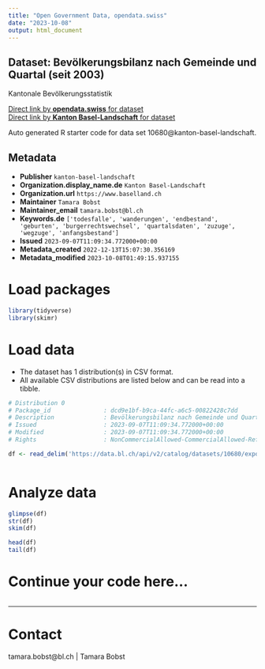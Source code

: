 ```yaml
---
title: "Open Government Data, opendata.swiss"
date: "2023-10-08"
output: html_document
---
```


## Dataset: Bevölkerungsbilanz nach Gemeinde und Quartal (seit 2003)

Kantonale Bevölkerungsstatistik

[Direct link by **opendata.swiss** for dataset](https://opendata.swiss/de/dataset/bevolkerungsbilanz-nach-gemeinde-und-quartal-ab-2003)<br>
[Direct link by **Kanton Basel-Landschaft** for dataset](https://data.bl.ch/explore/dataset/10680/)

Auto generated R starter code for data set 10680@kanton-basel-landschaft.

## Metadata

- **Publisher** `kanton-basel-landschaft`
- **Organization.display_name.de** `Kanton Basel-Landschaft`
- **Organization.url** `https://www.baselland.ch`
- **Maintainer** `Tamara Bobst`
- **Maintainer_email** `tamara.bobst@bl.ch`
- **Keywords.de** `['todesfalle', 'wanderungen', 'endbestand', 'geburten', 'burgerrechtswechsel', 'quartalsdaten', 'zuzuge', 'wegzuge', 'anfangsbestand']`
- **Issued** `2023-09-07T11:09:34.772000+00:00`
- **Metadata_created** `2022-12-13T15:07:30.356169`
- **Metadata_modified** `2023-10-08T01:49:15.937155`


# Load packages

```r

library(tidyverse)
library(skimr)

```

# Load data

-   The dataset has 1 distribution(s) in CSV format.
-   All available CSV distributions are listed below and can be read into a tibble.

```r

# Distribution 0
# Package_id               : dcd9e1bf-b9ca-44fc-a6c5-00822428c7dd
# Description              : Bevölkerungsbilanz nach Gemeinde und Quartal (seit 2003) (csv)
# Issued                   : 2023-09-07T11:09:34.772000+00:00
# Modified                 : 2023-09-07T11:09:34.772000+00:00
# Rights                   : NonCommercialAllowed-CommercialAllowed-ReferenceRequired

df <- read_delim('https://data.bl.ch/api/v2/catalog/datasets/10680/exports/csv')



```

# Analyze data

```r

glimpse(df)
str(df)
skim(df)

head(df)
tail(df)

```

# Continue your code here...

```r

```

------------------------------------------------------------------------

# Contact

tamara.bobst@bl.ch | Tamara Bobst
